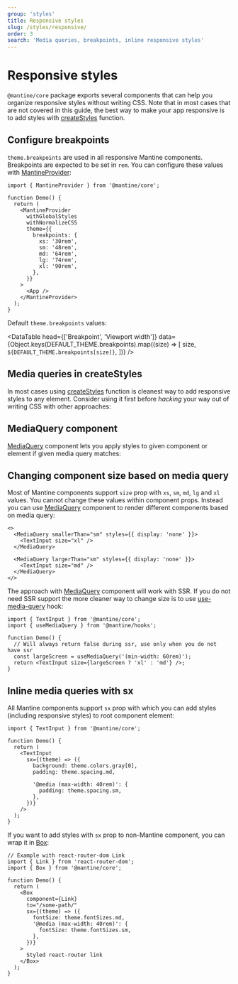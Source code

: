 ```yaml
---
group: 'styles'
title: Responsive styles
slug: /styles/responsive/
order: 3
search: 'Media queries, breakpoints, inline responsive styles'
---
```



# Responsive styles

`@mantine/core` package exports several components that can help you organize responsive styles without writing CSS.
Note that in most cases that are not covered in this guide, the best way to make your app responsive is to
add styles with [createStyles](/styles/create-styles/) function.

## Configure breakpoints

`theme.breakpoints` are used in all responsive Mantine components. Breakpoints are expected to be set in `rem`.
You can configure these values with [MantineProvider](/theming/mantine-provider/):

```tsx
import { MantineProvider } from '@mantine/core';

function Demo() {
  return (
    <MantineProvider
      withGlobalStyles
      withNormalizeCSS
      theme={{
        breakpoints: {
          xs: '30rem',
          sm: '48rem',
          md: '64rem',
          lg: '74rem',
          xl: '90rem',
        },
      }}
    >
      <App />
    </MantineProvider>
  );
}
```

Default `theme.breakpoints` values:

<DataTable
  head={['Breakpoint', 'Viewport width']}
  data={Object.keys(DEFAULT_THEME.breakpoints).map((size) => [
    size,
    `${DEFAULT_THEME.breakpoints[size]}`,
  ])}
/>

## Media queries in createStyles

In most cases using [createStyles](/styles/create-styles/) function is cleanest way to add responsive styles to any element.
Consider using it first before _hacking_ your way out of writing CSS with other approaches:

<Demo data={CreateStylesDemos.createStylesMedia} />

## MediaQuery component

[MediaQuery](/core/media-query/) component lets you apply styles to given component or element if given media query matches:

<Demo data={MediaQueryDemos.query} />

## Changing component size based on media query

Most of Mantine components support `size` prop with `xs`, `sm`, `md`, `lg` and `xl` values.
You cannot change these values within component props. Instead you can use [MediaQuery](/core/media-query/) component
to render different components based on media query:

```tsx
<>
  <MediaQuery smallerThan="sm" styles={{ display: 'none' }}>
    <TextInput size="xl" />
  </MediaQuery>

  <MediaQuery largerThan="sm" styles={{ display: 'none' }}>
    <TextInput size="md" />
  </MediaQuery>
</>
```

The approach with [MediaQuery](/core/media-query/) component will work with SSR. If you do not need SSR support
the more cleaner way to change size is to use [use-media-query](/hooks/use-media-query/) hook:

```tsx
import { TextInput } from '@mantine/core';
import { useMediaQuery } from '@mantine/hooks';

function Demo() {
  // Will always return false during ssr, use only when you do not have ssr
  const largeScreen = useMediaQuery('(min-width: 60rem)');
  return <TextInput size={largeScreen ? 'xl' : 'md'} />;
}
```

## Inline media queries with sx

All Mantine components support `sx` prop with which you can add styles (including responsive styles) to root component element:

```tsx
import { TextInput } from '@mantine/core';

function Demo() {
  return (
    <TextInput
      sx={(theme) => ({
        background: theme.colors.gray[0],
        padding: theme.spacing.md,

        '@media (max-width: 40rem)': {
          padding: theme.spacing.sm,
        },
      })}
    />
  );
}
```

If you want to add styles with `sx` prop to non-Mantine component, you can wrap it in [Box](/core/box/):

```tsx
// Example with react-router-dom Link
import { Link } from 'react-router-dom';
import { Box } from '@mantine/core';

function Demo() {
  return (
    <Box
      component={Link}
      to="/some-path/"
      sx={(theme) => ({
        fontSize: theme.fontSizes.md,
        '@media (max-width: 40rem)': {
          fontSize: theme.fontSizes.sm,
        },
      })}
    >
      Styled react-router link
    </Box>
  );
}
```

